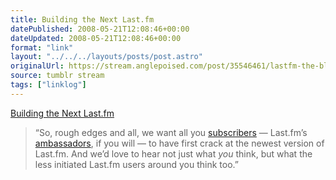 ```yaml
---
title: Building the Next Last.fm
datePublished: 2008-05-21T12:08:46+00:00
dateUpdated: 2008-05-21T12:08:46+00:00
format: "link"
layout: "../../../layouts/posts/post.astro"
originalUrl: https://stream.anglepoised.com/post/35546461/lastfm-the-blog-building-the-next-lastfm
source: tumblr stream
tags: ["linklog"]
---
```


[Building the Next Last.fm][1]

> &ldquo;So, rough edges and all, we want all you <a href="http://www.last.fm/subscribe">subscribers</a> — Last.fm’s <a href="http://www.youtube.com/watch?v=4P-nZZkQqTc">ambassadors</a>, if you will — to have first crack at the newest version of Last.fm. And we’d love to hear not just what <i>you</i> think, but what the less initiated Last.fm users around you think too.&rdquo;

[1]: http://blog.last.fm/2008/05/21/building-the-next-lastfm
